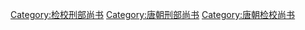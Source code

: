 [[Category:检校刑部尚书|Category:检校刑部尚书]]
[[Category:唐朝刑部尚书|Category:唐朝刑部尚书]]
[[Category:唐朝检校尚书|Category:唐朝检校尚书]]